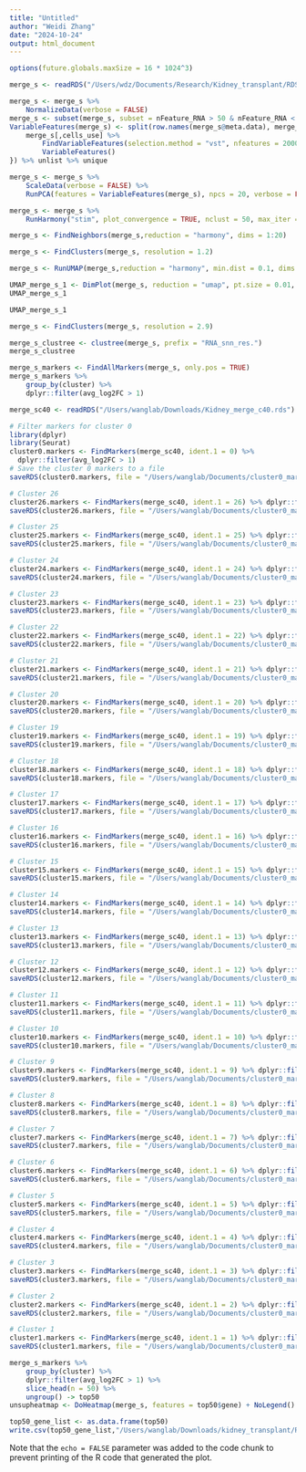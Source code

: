 ```yaml
---
title: "Untitled"
author: "Weidi Zhang"
date: "2024-10-24"
output: html_document
---
```


```r
options(future.globals.maxSize = 16 * 1024^3)

merge_s <- readRDS("/Users/wdz/Documents/Research/Kidney_transplant/RDS/Kidney_IGF_PNF.rds")

merge_s <- merge_s %>%
    NormalizeData(verbose = FALSE)
merge_s <- subset(merge_s, subset = nFeature_RNA > 50 & nFeature_RNA < 1100)
VariableFeatures(merge_s) <- split(row.names(merge_s@meta.data), merge_s@meta.data$stim) %>% lapply(function(cells_use) {
    merge_s[,cells_use] %>%
        FindVariableFeatures(selection.method = "vst", nfeatures = 2000) %>% 
        VariableFeatures()
}) %>% unlist %>% unique

merge_s <- merge_s %>% 
    ScaleData(verbose = FALSE) %>% 
    RunPCA(features = VariableFeatures(merge_s), npcs = 20, verbose = FALSE)

merge_s <- merge_s %>% 
    RunHarmony("stim", plot_convergence = TRUE, nclust = 50, max_iter = 5, early_stop = F)

merge_s <- FindNeighbors(merge_s,reduction = "harmony", dims = 1:20)

merge_s <- FindClusters(merge_s, resolution = 1.2)

merge_s <- RunUMAP(merge_s,reduction = "harmony", min.dist = 0.1, dims = 1:20)

UMAP_merge_s_1 <- DimPlot(merge_s, reduction = "umap", pt.size = 0.01, label = TRUE, raster=FALSE)
UMAP_merge_s_1
```

```r
UMAP_merge_s_1
```

```r
merge_s <- FindClusters(merge_s, resolution = 2.9)
```

```r
merge_s_clustree <- clustree(merge_s, prefix = "RNA_snn_res.")
merge_s_clustree
```

```r
merge_s_markers <- FindAllMarkers(merge_s, only.pos = TRUE)
merge_s_markers %>%
    group_by(cluster) %>%
    dplyr::filter(avg_log2FC > 1)
```

```r
merge_sc40 <- readRDS("/Users/wanglab/Downloads/Kidney_merge_c40.rds")
```

```r
# Filter markers for cluster 0
library(dplyr)
library(Seurat)
cluster0.markers <- FindMarkers(merge_sc40, ident.1 = 0) %>%
  dplyr::filter(avg_log2FC > 1)
# Save the cluster 0 markers to a file
saveRDS(cluster0.markers, file = "/Users/wanglab/Documents/cluster0_markers_cluster0.rds")
```

```r

# Cluster 26
cluster26.markers <- FindMarkers(merge_sc40, ident.1 = 26) %>% dplyr::filter(avg_log2FC > 1)
saveRDS(cluster26.markers, file = "/Users/wanglab/Documents/cluster0_markers_cluster26.rds")

# Cluster 25
cluster25.markers <- FindMarkers(merge_sc40, ident.1 = 25) %>% dplyr::filter(avg_log2FC > 1)
saveRDS(cluster25.markers, file = "/Users/wanglab/Documents/cluster0_markers_cluster25.rds")

# Cluster 24
cluster24.markers <- FindMarkers(merge_sc40, ident.1 = 24) %>% dplyr::filter(avg_log2FC > 1)
saveRDS(cluster24.markers, file = "/Users/wanglab/Documents/cluster0_markers_cluster24.rds")

# Cluster 23
cluster23.markers <- FindMarkers(merge_sc40, ident.1 = 23) %>% dplyr::filter(avg_log2FC > 1)
saveRDS(cluster23.markers, file = "/Users/wanglab/Documents/cluster0_markers_cluster23.rds")

# Cluster 22
cluster22.markers <- FindMarkers(merge_sc40, ident.1 = 22) %>% dplyr::filter(avg_log2FC > 1)
saveRDS(cluster22.markers, file = "/Users/wanglab/Documents/cluster0_markers_cluster22.rds")

# Cluster 21
cluster21.markers <- FindMarkers(merge_sc40, ident.1 = 21) %>% dplyr::filter(avg_log2FC > 1)
saveRDS(cluster21.markers, file = "/Users/wanglab/Documents/cluster0_markers_cluster21.rds")

# Cluster 20
cluster20.markers <- FindMarkers(merge_sc40, ident.1 = 20) %>% dplyr::filter(avg_log2FC > 1)
saveRDS(cluster20.markers, file = "/Users/wanglab/Documents/cluster0_markers_cluster20.rds")

# Cluster 19
cluster19.markers <- FindMarkers(merge_sc40, ident.1 = 19) %>% dplyr::filter(avg_log2FC > 1)
saveRDS(cluster19.markers, file = "/Users/wanglab/Documents/cluster0_markers_cluster19.rds")

# Cluster 18
cluster18.markers <- FindMarkers(merge_sc40, ident.1 = 18) %>% dplyr::filter(avg_log2FC > 1)
saveRDS(cluster18.markers, file = "/Users/wanglab/Documents/cluster0_markers_cluster18.rds")

# Cluster 17
cluster17.markers <- FindMarkers(merge_sc40, ident.1 = 17) %>% dplyr::filter(avg_log2FC > 1)
saveRDS(cluster17.markers, file = "/Users/wanglab/Documents/cluster0_markers_cluster17.rds")

# Cluster 16
cluster16.markers <- FindMarkers(merge_sc40, ident.1 = 16) %>% dplyr::filter(avg_log2FC > 1)
saveRDS(cluster16.markers, file = "/Users/wanglab/Documents/cluster0_markers_cluster16.rds")

# Cluster 15
cluster15.markers <- FindMarkers(merge_sc40, ident.1 = 15) %>% dplyr::filter(avg_log2FC > 1)
saveRDS(cluster15.markers, file = "/Users/wanglab/Documents/cluster0_markers_cluster15.rds")

# Cluster 14
cluster14.markers <- FindMarkers(merge_sc40, ident.1 = 14) %>% dplyr::filter(avg_log2FC > 1)
saveRDS(cluster14.markers, file = "/Users/wanglab/Documents/cluster0_markers_cluster14.rds")

# Cluster 13
cluster13.markers <- FindMarkers(merge_sc40, ident.1 = 13) %>% dplyr::filter(avg_log2FC > 1)
saveRDS(cluster13.markers, file = "/Users/wanglab/Documents/cluster0_markers_cluster13.rds")

# Cluster 12
cluster12.markers <- FindMarkers(merge_sc40, ident.1 = 12) %>% dplyr::filter(avg_log2FC > 1)
saveRDS(cluster12.markers, file = "/Users/wanglab/Documents/cluster0_markers_cluster12.rds")

# Cluster 11
cluster11.markers <- FindMarkers(merge_sc40, ident.1 = 11) %>% dplyr::filter(avg_log2FC > 1)
saveRDS(cluster11.markers, file = "/Users/wanglab/Documents/cluster0_markers_cluster11.rds")

# Cluster 10
cluster10.markers <- FindMarkers(merge_sc40, ident.1 = 10) %>% dplyr::filter(avg_log2FC > 1)
saveRDS(cluster10.markers, file = "/Users/wanglab/Documents/cluster0_markers_cluster10.rds")

# Cluster 9
cluster9.markers <- FindMarkers(merge_sc40, ident.1 = 9) %>% dplyr::filter(avg_log2FC > 1)
saveRDS(cluster9.markers, file = "/Users/wanglab/Documents/cluster0_markers_cluster9.rds")

# Cluster 8
cluster8.markers <- FindMarkers(merge_sc40, ident.1 = 8) %>% dplyr::filter(avg_log2FC > 1)
saveRDS(cluster8.markers, file = "/Users/wanglab/Documents/cluster0_markers_cluster8.rds")

# Cluster 7
cluster7.markers <- FindMarkers(merge_sc40, ident.1 = 7) %>% dplyr::filter(avg_log2FC > 1)
saveRDS(cluster7.markers, file = "/Users/wanglab/Documents/cluster0_markers_cluster7.rds")

# Cluster 6
cluster6.markers <- FindMarkers(merge_sc40, ident.1 = 6) %>% dplyr::filter(avg_log2FC > 1)
saveRDS(cluster6.markers, file = "/Users/wanglab/Documents/cluster0_markers_cluster6.rds")

# Cluster 5
cluster5.markers <- FindMarkers(merge_sc40, ident.1 = 5) %>% dplyr::filter(avg_log2FC > 1)
saveRDS(cluster5.markers, file = "/Users/wanglab/Documents/cluster0_markers_cluster5.rds")

# Cluster 4
cluster4.markers <- FindMarkers(merge_sc40, ident.1 = 4) %>% dplyr::filter(avg_log2FC > 1)
saveRDS(cluster4.markers, file = "/Users/wanglab/Documents/cluster0_markers_cluster4.rds")

# Cluster 3
cluster3.markers <- FindMarkers(merge_sc40, ident.1 = 3) %>% dplyr::filter(avg_log2FC > 1)
saveRDS(cluster3.markers, file = "/Users/wanglab/Documents/cluster0_markers_cluster3.rds")

# Cluster 2
cluster2.markers <- FindMarkers(merge_sc40, ident.1 = 2) %>% dplyr::filter(avg_log2FC > 1)
saveRDS(cluster2.markers, file = "/Users/wanglab/Documents/cluster0_markers_cluster2.rds")

# Cluster 1
cluster1.markers <- FindMarkers(merge_sc40, ident.1 = 1) %>% dplyr::filter(avg_log2FC > 1)
saveRDS(cluster1.markers, file = "/Users/wanglab/Documents/cluster0_markers_cluster1.rds")
```






```r
merge_s_markers %>%
    group_by(cluster) %>%
    dplyr::filter(avg_log2FC > 1) %>%
    slice_head(n = 50) %>%
    ungroup() -> top50
unsupheatmap <- DoHeatmap(merge_s, features = top50$gene) + NoLegend()
```


```r
top50_gene_list <- as.data.frame(top50)
write.csv(top50_gene_list,"/Users/wanglab/Downloads/kidney_transplant/RDS/kidney_top50_marker_gene_list.csv")
```

Note that the `echo = FALSE` parameter was added to the code chunk to prevent printing of the R code that generated the plot.

